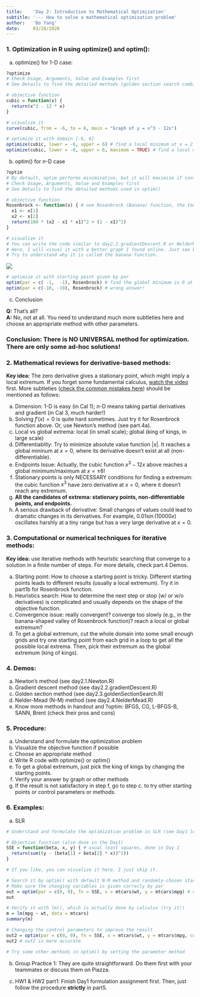 ```yaml
---
title:    'Day 2: Introduction to Mathematical Optimization'
subtitle: '--- How to solve a mathematical optimization problem'
author:   'Bo Yang'
date:     03/28/2020
---
```



### 1. Optimization in R using optimize() and optim():
a. optimize() for 1-D case:
```r
?optimize
# Check Usage, Arguments, Value and Examples first
# See Details to find the detailed methods (golden section search combined with others) used in optimize()

# objective function
cubic = function(x) { 
  return(x^3 - 12 * x) 
}

# visualize it
curve(cubic, from = -6, to = 6, main = "Graph of y = x^3 - 12x")

# optimize it with domain [-6, 6]
optimize(cubic, lower = -6, upper = 6) # find a local minimum at x = 2 (verify it by calculus)
optimize(cubic, lower = -6, upper = 6, maximum = TRUE) # find a local maximum at x = -2 (verify it by calculus)
```
b. optim() for $n$-D case
```r
?optim 
# By default, optim performs minimization, but it will maximize if control$fnscale is negative.
# Check Usage, Arguments, Value and Examples first
# See Details to find the detailed methods used in optim()

# objective function
Rosenbrock <- function(x) { # one Rosenbrock (Banana) function, the touchstone of optimization methods
  x1 <- x[1] 
  x2 <- x[2]
  return(100 * (x2 - x1 * x1)^2 + (1 - x1)^2)
}

# visualize it
# You can write the code similar to day2.2.gradientDescent.R or NelderMead.R to visual it.
# Here, I will visual it with a better graph I found online. Just see below.
# Try to understand why it is called the banana function.
```
![](day2_Rosenbrock_function.png)
```r
# optimize it with starting point given by par
optim(par = c( -1,  -1), Rosenbrock) # find the global minimum is 0 at (1, 1) (verify it by calculus)
optim(par = c(-10, -10), Rosenbrock) # wrong answer!
```

c. Conclusion  

**Q:** That's all?  
**A:** No,  not at all. You need to understand much more subtleties here and choose an appropriate method with other parameters.

### Conclusion: There is NO UNIVERSAL method for optimization. There are only some ad-hoc solutions! 


### 2. Mathematical reviews for derivative-based methods:
**Key idea:** The zero derivative gives a stationary point, which might imply a local extremum. If you forget some fundamental calculus, [watch the video](https://www.youtube.com/watch?v=mamH094uw_U) first. More subtleties ([check the common mistakes here](https://www.khanacademy.org/math/ap-calculus-ab/ab-diff-analytical-applications-new/ab-5-4/a/applying-the-first-derivative-test-to-find-extrema)) should be mentioned as follows:  

a. Dimension: 1-D is easy (in Cal 1); $n$-D means taking partial derivatives and gradient (in Cal 3, much harder!)
b. Solving $f'(x) = 0$ is quite hard sometimes. Just try it for Rosenbrock function above. Or, use Newton's method (see part.4a).
c. Local vs global extrema: local (in small scale); global (king of kings, in large scale)
d. Differentiablity: Try to minimize absolute value function $|x|$. It reaches a global mininum at $x = 0$, where its derivative doesn't exist at all (non-differentiable).
e. Endpoints Issue: Actually, the cubic function $x^3 - 12x$ above reaches a global minimum/maximum at $x = \pm 6$! 
f. Stationary points is only NECESSARY conditions for finding a extremum: the cubic function $x^3$ have zero derivative at $x = 0$, where it doesn't reach any extremum.
g. **All the candidates of extrema: stationary points, non-differentiable points, and endpoints.**
h. A serious drawback of derivative: Small changes of values could lead to dramatic changes in its derivatives. For example, $0.01\sin(10000x)$ oscillates harshly at a tiny range but has a very large derivative at $x = 0$.


### 3. Computational or numerical techniques for iterative methods:
**Key idea:** use iterative methods with heuristic searching that converge to a solution in a finite number of steps. For more details, check part.4 Demos.

a. Starting point: How to choose a starting point is tricky. Different starting points leads to different results (usually a local extremum). Try it in part1b for Rosenbrock function.
b. Heuristics search: How to determine the next step or stop (w/ or w/o derivatives) is complicated and usually depends on the shape of the objective function.
c. Convergence issue: really convergent? converge too slowly (e.g., in the banana-shaped valley of Rosenbrock function)? reach a local or global extremum?
d. To get a global extremum, cut the whole domain into some small enough grids and try one starting point from each grid in a loop to get all the possible local extrema. Then, pick their extremum as the global extremum (king of kings).


### 4. Demos:
a. Newton's method (see day2.1.Newton.R)
b. Gradient descent method (see day2.2.gradientDescent.R)
c. Golden section method (see day2.3.goldenSectionSearch.R)
d. Nelder-Mead (N-M) method (see day2.4.NelderMead.R)
e. Know more methods in handout and ?optim: BFGS, CG, L-BFGS-B, SANN, Brent (check their pros and cons)


### 5. Procedure:
a. Understand and formulate the optimization problem
b. Visualize the objective function if possible
c. Choose an appropriate method
d. Write R code with optimize() or optim()
e. To get a global extremum, just pick the king of kings by changing the starting points.
f. Verify your answer by graph or other methods
g. If the result is not satisfactory in step f, go to step c. to try other starting points or control parameters or methods.


### 6. Examples:
a. SLR
```r
# Understand and formulate the optimization problem in SLR (see Day1 lecture)

# Objective function (also done in the Day1)
SSE = function(beta, x, y) { # usual least squares, done in Day 1
  return(sum((y - (beta[1] + beta[2] * x))^2))
}

# If you like, you can visualize it here. I just skip it.

# Search it by optim() with default N-M method and randomly-chosen starting point
# Make sure the changing variables is given correcly by par
out = optim(par = c(0, 0), fn = SSE, x = mtcars$wt, y = mtcars$mpg) # optinum over the first vector parameter
out

# Verify it with lm(), which is actually done by calculus (try it!)
m = lm(mpg ~ wt, data = mtcars)
summary(m)

# Changing the control parameters to improve the result
out2 = optim(par = c(0, 0), fn = SSE, x = mtcars$wt, y = mtcars$mpg, control = list(reltol = 1e-12))
out2 # out2 is more accurate

# Try some other methods in optim() by setting the parameter method
```
b. Group Practice 1: They are quite straightforward. Do them first with your teammates or discuss them on Piazza.

c. HW1 & HW2 part1: Finish Day1 formulation assignment first. Then, just follow the procedure **strictly** in part5.